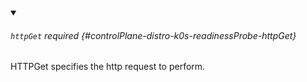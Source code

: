 


<details className="config-field" data-expandable="true" open>
<summary>

###### `httpGet` <span className="config-field-required" data-required="false">required</span> <span className="config-field-type"></span> <span className="config-field-default"></span> <span className="config-field-enum"></span> {#controlPlane-distro-k0s-readinessProbe-httpGet}

HTTPGet specifies the http request to perform.

</summary>

<PartialHttpgetreference />


</details>
